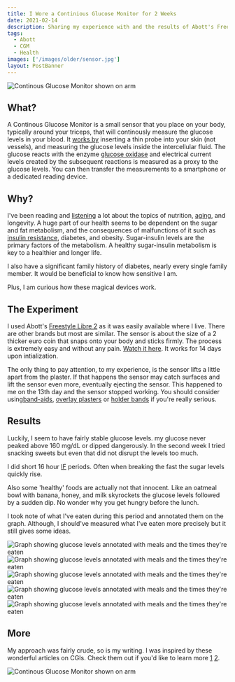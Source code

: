 ```yaml
---
title: I Wore a Continious Glucose Monitor for 2 Weeks
date: 2021-02-14
description: Sharing my experience with and the results of Abott's Freestyle Libre 2 Continious Glucose Monitor
tags:
  - Abott
  - CGM
  - Health
images: ['/images/older/sensor.jpg']
layout: PostBanner
---
```


![Continous Glucose Monitor shown on arm](/images/older/me.jpg)

## What?

A Continous Glucose Monitor is a small sensor that you place on your body, typically around your triceps, that will continously measure the glucose levels in your blood. It [works by](https://www.youtube.com/watch?v=1FecOjMsgMw) inserting a thin probe into your skin (not vessels), and measuring the glucose levels inside the intercellular fluid. The glucose reacts with the enzyme [glucose oxidase](https://en.wikipedia.org/wiki/Glucose_oxidase) and electrical current levels created by the subsequent reactions is measured as a proxy to the glucose levels. You can then transfer the measurements to a smartphone or a dedicated reading device.

## Why?

I've been reading and [listening](https://www.youtube.com/watch?v=OzZUnl3b49U) a lot about the topics of nutrition, [aging](https://open.spotify.com/episode/0Gifr7mhEsQBI5oGzJomz2), and longevity. A huge part of our health seems to be dependent on the sugar and fat metabolism, and the consequences of malfunctions of it such as [insulin resistance](https://www.youtube.com/watch?v=nqBkG0ZECn8), diabetes, and obesity. Sugar-insulin levels are the primary factors of the metabolism. A healthy sugar-insulin metabolism is key to a healthier and longer life.

I also have a significant family history of diabetes, nearly every single family member. It would be beneficial to know how sensitive I am.

Plus, I am curious how these magical devices work.

## The Experiment

I used Abott's [Freestyle Libre 2](https://www.freestylelibre.de/libre/produkte/freestylelibre2-sensor.html) as it was easily available where I live. There are other brands but most are similar. The sensor is about the size of a 2 thicker euro coin that snaps onto your body and sticks firmly. The process is extremely easy and without any pain. [Watch it here](https://youtu.be/DnQydBN_TLQ?t=90). It works for 14 days upon intialization.

The only thing to pay attention, to my experience, is the sensor lifts a little apart from the plaster. If that happens the sensor may catch surfaces and lift the sensor even more, eventually ejecting the sensor. This happened to me on the 13th day and the sensor stopped working. You should consider using[band-aids](https://www.blood-sugar-lounge.de/2016/03/die-zweite-woche-mit-dem-freestyle-libre-teil-2/), [overlay plasters](https://www.amazon.de/Fixierung-f%C3%BCr-Freestyle-Libre-Sensoren/dp/B087XVGXW3/) or [holder bands](https://www.ebay.de/itm/FLEXIBEL-Freestyle-Libre-1-2-Fixierband-Halter-Fixierung-Gitter-Weiss-/202797170852) if you're really serious.

## Results

Luckily, I seem to have fairly stable glucose levels. my glucose never peaked above 160 mg/dL or dipped dangerously. In the second week I tried snacking sweets but even that did not disrupt the levels too much.

I did short 16 hour [IF](https://en.wikipedia.org/wiki/Intermittent_fasting) periods. Often when breaking the fast the sugar levels quickly rise.

Also some 'healthy' foods are actually not that innocent. Like an oatmeal bowl with banana, honey, and milk skyrockets the glucose levels followed by a sudden dip. No wonder why you get hungry before the lunch.

I took note of what I've eaten during this period and annotated them on the graph. Although, I should've measured what I've eaten more precisely but it still gives some ideas.

![Graph showing glucose levels annotated with meals and the times they're eaten](/images/older/canvas1.jpg)
![Graph showing glucose levels annotated with meals and the times they're eaten](/images/older/canvas2.jpg)
![Graph showing glucose levels annotated with meals and the times they're eaten](/images/older/canvas3.jpg)
![Graph showing glucose levels annotated with meals and the times they're eaten](/images/older/canvas4.jpg)
![Graph showing glucose levels annotated with meals and the times they're eaten](/images/older/canvas5.jpg)

## More

My approach was fairly crude, so is my writing. I was inspired by these wonderful articles on CGIs. Check them out if you'd like to learn more [1](https://medium.com/lifetizr/what-i-learned-from-wearing-a-continuous-glucose-monitor-as-a-non-diabetic-bca4c3a9ce28) [2](https://lilynicholsrdn.com/cgm-experiment-non-diabetic-continuous-glucose-monitor/).

![Continous Glucose Monitor shown on arm](/images/older/test.jpg)
